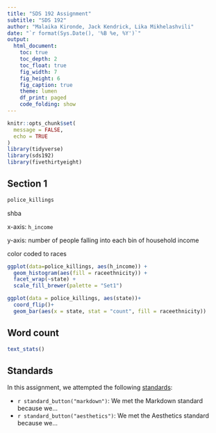 ```yaml
---
title: "SDS 192 Assignment"
subtitle: "SDS 192"
author: "Malaika Kironde, Jack Kendrick, Lika Mikhelashvili"
date: "`r format(Sys.Date(), '%B %e, %Y')`"
output: 
  html_document:
    toc: true
    toc_depth: 2
    toc_float: true
    fig_width: 7
    fig_height: 6
    fig_caption: true
    theme: lumen
    df_print: paged
    code_folding: show
---
```


```r
knitr::opts_chunk$set(
  message = FALSE,
  echo = TRUE
)
library(tidyverse)
library(sds192)
library(fivethirtyeight)
```

## Section 1

```r
police_killings
```
 shba

x-axis: `h_income`

y-axis: number of people falling into each bin of household income

color coded to races 

```r
ggplot(data=police_killings, aes(h_income)) +
  geom_histogram(aes(fill = raceethnicity)) + 
  facet_wrap(~state) + 
  scale_fill_brewer(palette = "Set1")
```


```r
ggplot(data = police_killings, aes(state))+
  coord_flip()+
  geom_bar(aes(x = state, stat = "count", fill = raceethnicity))
```



## Word count

```r
text_stats()
```

## Standards

In this assignment, we attempted the following [standards](https://beanumber.github.io/sds192/standards.html):

- `r standard_button("markdown")`: We met the Markdown standard because we...
- `r standard_button("aesthetics")`: We met the Aesthetics standard because we...


